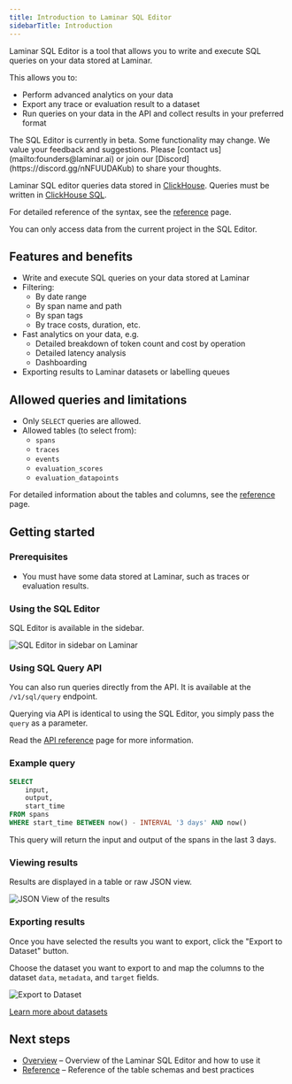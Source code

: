 ```yaml
---
title: Introduction to Laminar SQL Editor
sidebarTitle: Introduction
---
```


Laminar SQL Editor is a tool that allows you to write and execute SQL queries on your data stored at Laminar.

This allows you to:
- Perform advanced analytics on your data
- Export any trace or evaluation result to a dataset
- Run queries on your data in the API and collect results in your preferred format

<Tip>
    The SQL Editor is currently in beta.
    Some functionality may change.
    We value your feedback and suggestions.
    Please [contact us](mailto:founders@laminar.ai) or join our [Discord](https://discord.gg/nNFUUDAKub) to share your thoughts.
</Tip>

Laminar SQL editor queries data stored in [ClickHouse](https://clickhouse.com/).
Queries must be written in [ClickHouse SQL](https://clickhouse.com/docs/sql-reference).

For detailed reference of the syntax, see the [reference](/sql-editor/reference) page.

<Tip>
    You can only access data from the current project in the SQL Editor.
</Tip>

## Features and benefits

- Write and execute SQL queries on your data stored at Laminar
- Filtering:
    - By date range
    - By span name and path
    - By span tags
    - By trace costs, duration, etc.
- Fast analytics on your data, e.g.
    - Detailed breakdown of token count and cost by operation
    - Detailed latency analysis
    - Dashboarding
- Exporting results to Laminar datasets or labelling queues

## Allowed queries and limitations

- Only `SELECT` queries are allowed.
- Allowed tables (to select from):
    - `spans`
    - `traces`
    - `events`
    - `evaluation_scores`
    - `evaluation_datapoints`

For detailed information about the tables and columns, see the [reference](/sql-editor/reference) page.

## Getting started

### Prerequisites

- You must have some data stored at Laminar, such as traces or evaluation results.

### Using the SQL Editor

SQL Editor is available in the sidebar.

<img src="/images/sql-editor/sidebar.png" alt="SQL Editor in sidebar on Laminar" />

### Using SQL Query API

You can also run queries directly from the API. It is available at the `/v1/sql/query` endpoint.

Querying via API is identical to using the SQL Editor, you simply pass the `query` as a parameter.

Read the [API reference](/api-reference/sql/sql_query) page for more information.

### Example query

```sql
SELECT
    input,
    output,
    start_time
FROM spans
WHERE start_time BETWEEN now() - INTERVAL '3 days' AND now()
```

This query will return the input and output of the spans in the last 3 days.

### Viewing results

Results are displayed in a table or raw JSON view.

<img src="/images/sql-editor/json-view.png" alt="JSON View of the results" />

### Exporting results

Once you have selected the results you want to export, click the "Export to Dataset" button.

Choose the dataset you want to export to and map the columns to the dataset `data`, `metadata`, and `target` fields.

<img src="/images/sql-editor/export-to-dataset.png" alt="Export to Dataset" />

[Learn more about datasets](/datasets/introduction)

## Next steps

- [Overview](/sql-editor/overview) – Overview of the Laminar SQL Editor and how to use it
- [Reference](/sql-editor/reference) – Reference of the table schemas and best practices
